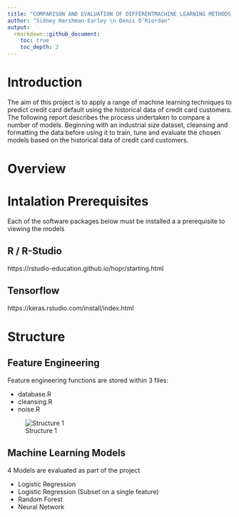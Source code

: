 ```yaml
---
title: "COMPARISON AND EVALUATION OF DIFFERENTMACHINE LEARNING METHODS AT PREDICTINGCREDIT CARD DEFAULT"
author: "Sidney Harshman-Earley \n Denis O’Riordan"
output:
  rmarkdown::github_document:
    toc: true
    toc_depth: 2
---
```


# Introduction

The aim of this project is to apply a range of machine learning techniques to predict credit card default using the historical data of credit card customers. The following report describes the process undertaken to compare a number of models. Beginning with an industrial size dataset, cleansing and formatting the data before using it to train, tune and evaluate the chosen models based on the historical data of credit card customers.

# Overview

# Intalation Prerequisites 

Each of the software packages below must be installed a a prerequisite to viewing the models

## R / R-Studio

https://rstudio-education.github.io/hopr/starting.html

## Tensorflow

https://keras.rstudio.com/install/index.html


# Structure

## Feature Engineering

Feature engineering functions are stored within 3 files:

* database.R
* cleansing.R
* noise.R

![Structure 1](https://github.com/HarshmanEarley/DAC_Project/tree/main/readme/images/structure1.png)

## Machine Learning Models

4 Models are evaluated as part of the project

* Logistic Regression 
* Logistic Regression (Subset on a single feature)
* Random Forest
* Neural Network


